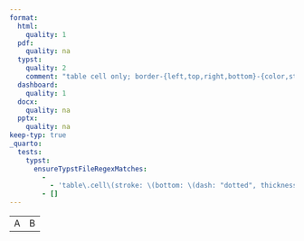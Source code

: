 ```yaml
---
format:
  html:
    quality: 1
  pdf:
    quality: na
  typst:
    quality: 2
    comment: "table cell only; border-{left,top,right,bottom}-{color,style,width} only"
  dashboard:
    quality: 1
  docx:
    quality: na
  pptx:
    quality: na
keep-typ: true
_quarto:
  tests:
    typst:
      ensureTypstFileRegexMatches:
        -
          - 'table\.cell\(stroke: \(bottom: \(dash: "dotted", thickness: 0.75pt\)\)\)\[A\]'
        - []
---
```


```{=html}
<table>
    <tr><td style="border-bottom-width: 1px; border-bottom-style: dotted">A</td><td>B</td></tr>
</table>
```

